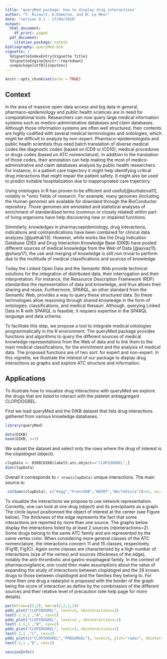 ```yaml
---
title: 'queryMed package: how to display drug interactions'
author: "Y. Rivault, O.Dameron, and N. Le Meur"
date: "version 0.1 - 17/04/2018"
output:
  html_document:
    df_print: paged
  pdf_document:
    citation_package: natbib
bibliography: queryMed.bib
vignette: |
  %VignetteIndexEntry{Vignette Title} 
  %VignetteEngine{knitr::rmarkdown} 
  usepackage[utf8]{inputenc}
---
```

  
```r
knitr::opts_chunk$set(echo = TRUE)
```

## Context

In the area of massive open-data access and big data in general, pharmaco-epidemiology and public health sciences are in need for computational tools. Researchers can now query large medical information systems such as medico-administrative databases and claim databases. Although those information systems are often well structured, their contents are highly codified with several medical terminologies and ontologies, which might be difficult to analyze by non-expert. Pharmaco-epidemiologists and public health scientists thus need batch translation of diverse medical codes like diagnostic codes (based on ICD9 or ICD10), medical procedures or drugs codes (based on ATC nomenclature). In addition to the translation of those codes, their annotation can help making the most of medico-administrative and claim databases analysis by public health researchers. For instance, in a patient care trajectory it might help identifying critical drug interactions that might impair the patient safety. It might also be used to predict evitable hospitalization due to inappropriated care trajectory.

Using ontologies in R has proven to be efficient and useful[@kurbatova11], notably in *omic fields of research. For example, many genomes (including the Human genome) are available for downlaod through the BioConductor repository. Those genomes are annotated and statistical analyses of enrichment of standardised terms (commun or closely related) within part of living organisms have help discovering new or impaired functions.

Simmilarly, knowledges in pharmacoepidemiology, drug interactions, indications and contraindications have been combined for clinical data analyzes [@pathak13]. However, while works like the Drug Indication Database (DID) and Drug Interaction Knowledge Base (DIKB) have pooled different sources of medical knowledge from the Web of Data [@ayvaz15; @sharp17], the use and merging of knowledge is still non trivial to perform due to the multitude of medical classifications and sources of knowledge.

Today the Linked Open Data and the Semantic Web provide technical solutions for the integration of distributed data, their interrogation and their interpretation. For instance, the Ressource Description Framework (RDF) standardise the representation of data and knowledge, and thus allows their sharing and reuse. Furthermore, SPARQL, an other standard from the Semantic Web, provides a way to query these structured data. So these technologies allow reasoning through shared knowledge in the form of ontologies, classifications, and medical thesauri. Although, querying Linked Data in R with SPARQL is feasible, it requiers expertise in the SPARQL language and data schema. 

To facilitate this step, we propose a tool to integrate medical ontologies programmatically in the R environment. The queryMed package provides functions and algorithms to query the different sources of medical knowledge representations from the Web of data and to link them to the main medical classifications, for the enrichment and the analysis of medical data. The proposed functions are of two sort: for expert and non-expert. In this vignette, we illustrate the interest of our package to display drug interactions as graphs and explore ATC structure and information.


## Applications

To illustrate how to visualize drug interactions with queryMed we explore the drugs that are listed to interact with the platelet antiaggregant CLOPIDOGREL.

First we load queryMed and the DIKB dataset that lists drug interactions gathered from various knowledge databases.
```r
library(queryMed)
```

```r
data(DIKB)
head(DIKB, n=3)
```

We subset the dataset and select only the rows where the drug of interest is the *clopidogrel* (object).

```r
clopData <- DIKB[DIKB$label5.atc.object=="CLOPIDOGREL",]
dim(clopData)
```

Overall it corresponds to `r nrow(clopData)` unique interactions. The main source is:

```r
 colSums(clopData[, c("Kegg","FrenchDB","NDFRT","WorldVista")]>=1, na.rm=T)
```

To visualize the interactions we propose to use network representation. Currently, one can look at one drug (object) and its precipitants as a graph. The circle layout positionned the object of interest at the center (see Figure below). The thickness of the edge represents the fact that some interactions are reported by more than one source. The graphs below display the interactions listed by at least 2 sources (nbinteractions=2). Some drugs belong to the same ATC family and are represented by the same vertex color. When considering more general classes of the ATC nomenclature, the interactions concern 11 and 15 classes, respectively (Fig1B, Fig1C). Again some classes are characterized by a high number of interactions (size of the vertex) and sources (thickness of the edge), notably the anti-thrombotic and gastro-esophageal family. In the context of pharmacovigilance, one could then make assumptions about the value of expanding the study of interactions between clopidogrel and the 26 known drugs to those between clopidogrel and the families they belong to. 
For more then one drug a radarplot is proposed with the border of the graph being the score of interaction as define by the combinasion of the different sources and their relative level of precaution (see help page for more details).


```r
par(mfrow=c(2,2), mar=c(2,2,2,2)) 
pddi_plot("CLOPIDOGREL", level=5, nbinteractions=2)
text(-1.5,1 ,"A", cex=2)
pddi_plot("CLOPIDOGREL", level=4 , nbinteractions=2)
text(-1.5,1 ,"B", cex=2)
pddi_plot("CLOPIDOGREL", level=3, nbinteractions=2)
text(-2,1 ,"C", cex=2)
pddi_plot(c("CLOPIDOGREL","PRASURGEL"), level=5, plot="radar", nbinteractions=2)
text(-2,1 ,"D", cex=2)
```


```r
sessionInfo()
```




